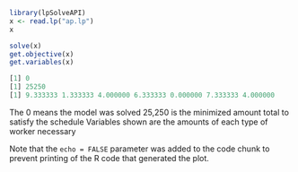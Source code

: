 
```{r}
library(lpSolveAPI)
x <- read.lp("ap.lp")
x
```


```{r}
solve(x)
get.objective(x)
get.variables(x)

[1] 0
[1] 25250
[1] 9.333333 1.333333 4.000000 6.333333 0.000000 7.333333 4.000000


```
The 0 means the model was solved
25,250 is the minimized amount total to satisfy the schedule
Variables shown are the amounts of each type of worker necessary

Note that the `echo = FALSE` parameter was added to the code chunk to prevent printing of the R code that generated the plot.
